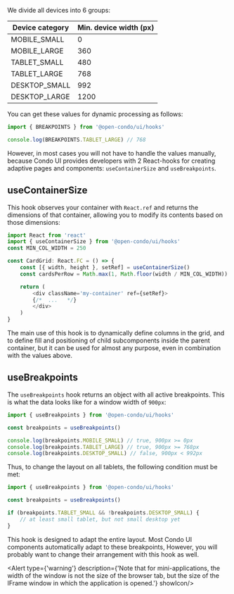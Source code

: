We divide all devices into 6 groups:

| Device category | Min. device width (px) |
|-----------------|------------------------|
| MOBILE_SMALL    | 0                      |
| MOBILE_LARGE    | 360                    |
| TABLET_SMALL    | 480                    |
| TABLET_LARGE    | 768                    |
| DESKTOP_SMALL   | 992                    |
| DESKTOP_LARGE   | 1200                   |

You can get these values for dynamic processing as follows:
```typescript
import { BREAKPOINTS } from '@open-condo/ui/hooks'

console.log(BREAKPOINTS.TABLET_LARGE) // 768
```

However, in most cases you will not have to handle the values manually, because
Condo UI provides developers with 2 React-hooks for creating adaptive pages and components: `useContainerSize` and `useBreakpoints`.

## useContainerSize

This hook observes your container with `React.ref` and returns the dimensions of that container,
allowing you to modify its contents based on those dimensions:

```typescript jsx
import React from 'react'
import { useContainerSize } from '@open-condo/ui/hooks'
const MIN_COL_WIDTH = 250

const CardGrid: React.FC = () => {
    const [{ width, height }, setRef] = useContainerSize()
    const cardsPerRow = Math.max(1, Math.floor(width / MIN_COL_WIDTH))

    return (
        <div className='my-container' ref={setRef}>
        {/*  ...   */}
        </div>
    )
}
```

The main use of this hook is to dynamically define columns in the grid, and to define fill
and positioning of child subcomponents inside the parent container, but it can be used
for almost any purpose, even in combination with the values above.

## useBreakpoints

The `useBreakpoints` hook returns an object with all active breakpoints. This is what the data looks like for a window width of `900px`:
```typescript
import { useBreakpoints } from '@open-condo/ui/hooks'

const breakpoints = useBreakpoints()

console.log(breakpoints.MOBILE_SMALL) // true, 900px >= 0px
console.log(breakpoints.TABLET_LARGE) // true, 900px >= 768px
console.log(breakpoints.DESKTOP_SMALL) // false, 900px < 992px
```
Thus, to change the layout on all tablets, the following condition must be met:
```typescript
import { useBreakpoints } from '@open-condo/ui/hooks'

const breakpoints = useBreakpoints()

if (breakpoints.TABLET_SMALL && !breakpoints.DESKTOP_SMALL) {
    // at least small tablet, but not small desktop yet
}
```

This hook is designed to adapt the entire layout. Most Condo UI components automatically adapt to these breakpoints,
However, you will probably want to change their arrangement with this hook as well.

<Alert type={'warning'} description={'Note that for mini-applications, the width of the window is not the size of the browser tab, but the size of the IFrame window in which the application is opened.'} showIcon/>
